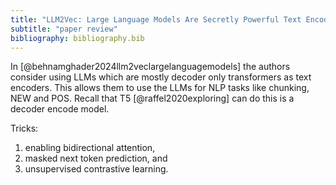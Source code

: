 ```yaml
---
title: "LLM2Vec: Large Language Models Are Secretly Powerful Text Encoders"
subtitle: "paper review"
bibliography: bibliography.bib
---
```


In [@behnamghader2024llm2veclargelanguagemodels] the authors consider using LLMs
which are mostly decoder only transformers as text encoders. This allows them to use the LLMs for NLP tasks like chunking, NEW and POS. Recall that T5 [@raffel2020exploring] can do this is a decoder encode model.

Tricks:

1. enabling bidirectional attention,
2. masked next token prediction, and 
3. unsupervised contrastive learning.



